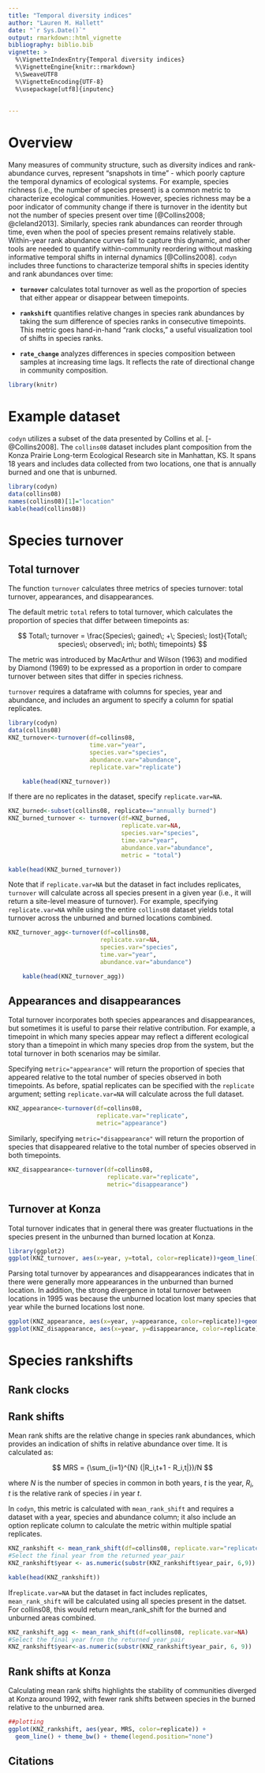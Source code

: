 ```yaml
---
title: "Temporal diversity indices"
author: "Lauren M. Hallett"
date: "`r Sys.Date()`"
output: rmarkdown::html_vignette
bibliography: biblio.bib
vignette: >
  %\VignetteIndexEntry{Temporal diversity indices}
  %\VignetteEngine{knitr::rmarkdown}
  %\SweaveUTF8
  %\VignetteEncoding{UTF-8}
  %\usepackage[utf8]{inputenc}
  
  
---
```


# Overview
Many measures of community structure, such as diversity indices and rank-abundance curves, represent "snapshots in time" - which poorly capture the temporal dynamics of ecological systems. For example, species richness (i.e., the number of species present) is a common metric to characterize ecological communities. However, species richness may be a poor indicator of community change if there is turnover in the identity but not the number of species present over time [@Collins2008; @cleland2013]. Similarly, species rank abundances can reorder through time, even when the pool of species present remains relatively stable. Within-year rank abundance curves fail to capture this dynamic, and other tools are needed to quantify within-community reordering without masking informative temporal shifts in internal dynamics [@Collins2008]. `codyn` includes three functions to characterize temporal shifts in species identity and rank abundances over time:

- **`turnover`** calculates total turnover as well as the proportion of species that either appear or disappear between timepoints.

- **`rankshift`** quantifies relative changes in species rank abundances by taking the sum difference of species ranks in consecutive timepoints. 
This metric goes hand-in-hand "rank clocks," a useful visualization tool of shifts in species ranks. 

- **`rate_change`** analyzes differences in species composition between samples at increasing time lags. It reflects the rate of directional change in community composition. 


```r
library(knitr)
```

# Example dataset
`codyn` utilizes a subset of the data presented by Collins et al. [-@Collins2008]. The `collins08` dataset includes plant composition from the Konza Prairie Long-term Ecological Research site in Manhattan, KS. It spans 18 years and includes data collected from two locations, one that is annually burned and one that is unburned. 

```r
library(codyn)
data(collins08)
names(collins08)[1]="location"
kable(head(collins08))
```

# Species turnover
## Total turnover
The function `turnover` calculates three metrics of species turnover: total turnover, appearances, and disappearances.

The default metric `total` refers to total turnover, which calculates the proportion of species that differ between timepoints as:

$$ Total\; turnover = \frac{Species\; gained\; +\; Species\; lost}{Total\; species\; observed\; in\; both\; timepoints} $$

The metric was introduced by MacArthur and Wilson (1963) and modified by Diamond (1969) to be expressed as a proportion in order to compare turnover between sites that differ in species richness.

`turnover` requires a dataframe with columns for species, year and abundance, and includes an argument to specify a column for spatial replicates.
```r
library(codyn)
data(collins08)
KNZ_turnover<-turnover(df=collins08, 
                       time.var="year", 
                       species.var="species", 
                       abundance.var="abundance", 
                       replicate.var="replicate")
```
```r
    kable(head(KNZ_turnover))
```

If there are no replicates in the dataset, specify `replicate.var=NA`. 
```r
KNZ_burned<-subset(collins08, replicate=="annually burned")
KNZ_burned_turnover <- turnover(df=KNZ_burned, 
                                replicate.var=NA,
                                species.var="species",
                                time.var="year",
                                abundance.var="abundance",
                                metric = "total")
```
```r
kable(head(KNZ_burned_turnover))
```


Note that if `replicate.var=NA` but the dataset in fact includes replicates, `turnover` will calculate across all species present in a given year (i.e., it will return a site-level measure of turnover). For example, specifying `replicate.var=NA` while using the entire `collins08` dataset yields total turnover across the unburned and burned locations combined.

```r
KNZ_turnover_agg<-turnover(df=collins08, 
                          replicate.var=NA, 
                          species.var="species",
                          time.var="year",
                          abundance.var="abundance")
```
```r
    kable(head(KNZ_turnover_agg))
```

## Appearances and disappearances

Total turnover incorporates both species appearances and disappearances, but sometimes it is useful to parse their relative contribution. For example, a timepoint in which many species appear may reflect a different ecological story than a timepoint in which many species drop from the system, but the total turnover in both scenarios may be similar. 

Specifying `metric="appearance"` will return the proportion of species that appeared relative to the total number of species observed in both timepoints. As before, spatial replicates can be specified with the `replicate` argument; setting `replicate.var=NA` will calculate across the full dataset.
```r
KNZ_appearance<-turnover(df=collins08, 
                         replicate.var="replicate",
                         metric="appearance")
```


Similarly, specifying `metric="disappearance"` will return the proportion of species that disappeared relative to the total number of species observed in both timepoints. 
```r
KNZ_disappearance<-turnover(df=collins08,
                            replicate.var="replicate",
                            metric="disappearance")
```

## Turnover at Konza
Total turnover indicates that in general there was greater fluctuations in the species present in the unburned than burned location at Konza.

```r
library(ggplot2)
ggplot(KNZ_turnover, aes(x=year, y=total, color=replicate))+geom_line()+ theme_bw() #+ theme(legend.position="none")
```

Parsing total turnover by appearances and disappearances indicates that in there were generally more appearances in the unburned than burned location. In addition, the strong divergence in total turnover between locations in 1995 was because the unburned location lost many species that year while the burned locations lost none.


```r
ggplot(KNZ_appearance, aes(x=year, y=appearance, color=replicate))+geom_line()+ theme_bw() + theme(legend.position="none")
ggplot(KNZ_disappearance, aes(x=year, y=disappearance, color=replicate))+geom_line()+ theme_bw() + theme(legend.position="none")
```


# Species rankshifts
## Rank clocks

## Rank shifts
Mean rank shifts are the relative change in species rank abundances, which provides an indication of shifts in relative abundance over time. It is calculated as:

$$ MRS = {\sum_{i=1}^{N} (|R_i,t+1 - R_i,t|})/N $$

where $N$ is the number of species in common in both years, $t$ is the year, $R_i,t$ is the relative rank of species $i$ in year $t$.

In `codyn`, this metric is calculated with `mean_rank_shift` and requires a dataset with a year, species and abundance column; it also include an option replicate column to calculate the metric within multiple spatial replicates. 

```r
KNZ_rankshift <- mean_rank_shift(df=collins08, replicate.var="replicate", abundance.var="abundance")
#Select the final year from the returned year_pair
KNZ_rankshift$year <- as.numeric(substr(KNZ_rankshift$year_pair, 6,9))
```
```r
kable(head(KNZ_rankshift))
```



If`replicate.var=NA` but the dataset in fact includes replicates, `mean_rank_shift` will be calculated using all species present in the datset. For collins08, this would return mean_rank_shift for the burned and unburned areas combined.
```r
KNZ_rankshift_agg <- mean_rank_shift(df=collins08, replicate.var=NA)
#Select the final year from the returned year_pair
KNZ_rankshift$year<-as.numeric(substr(KNZ_rankshift$year_pair, 6, 9))
```

## Rank shifts at Konza
Calculating mean rank shifts highlights the stability of communities diverged at Konza around 1992, with fewer rank shifts between species in the burned relative to the unburned area. 
```r
##plotting
ggplot(KNZ_rankshift, aes(year, MRS, color=replicate)) + 
  geom_line() + theme_bw() + theme(legend.position="none")
```


## Citations


